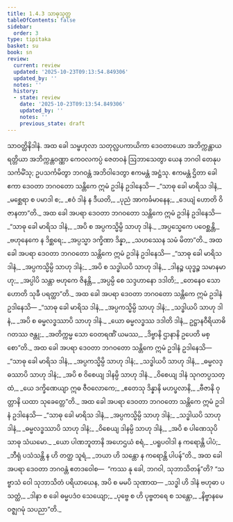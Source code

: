 ```yaml
---
title: 1.4.3 သာဓုသုတ္တ
tableOfContents: false
sidebar:
  order: 3
type: tipitaka
basket: su
book: sn
review:
  current: review
  updated: '2025-10-23T09:13:54.849306'
  updated_by: ''
  notes: ''
  history:
  - state: review
    date: '2025-10-23T09:13:54.849306'
    updated_by: ''
    notes: ''
    previous_state: draft
---
```



<ReviewStatus review={frontmatter.review} showDetails={true} />

<HypothesisAnnotation frontmatter={frontmatter} />

<DynamicBreadcrumb />

<Division number="33" book="sn" e="ch" v="18" p="284">

<Paragraph number="161" book="sn">
သာဝတ္ထိနိဒါနံ. အထ ခေါ သမ္ဗဟုလာ သတုလ္လပကာယိကာ ဒေဝတာယော အဘိက္ကန္တာယ ရတ္တိယာ အဘိက္ကန္တဝဏ္ဏာ ကေဝလကပ္ပံ ဇေတဝနံ ဩဘာသေတွာ ယေန ဘဂဝါ တေနုပသင်္ကမိံသု; ဥပသင်္ကမိတွာ ဘဂဝန္တံ အဘိဝါဒေတွာ ဧကမန္တံ အဋ္ဌံသု. ဧကမန္တံ ဌိတာ ခေါ ဧကာ ဒေဝတာ ဘဂဝတော သန္တိကေ ဣမံ ဥဒါနံ ဥဒါနေသိ—
</Paragraph>

<Paragraph number="162" type="verses" book="sn">
_“သာဓု ခေါ မာရိသ ဒါနံ,_  
_မစ္ဆေရာ စ ပမာဒါ စ;_  
_ဧဝံ ဒါနံ န ဒီယတိ,_  
_ပုညံ အာကင်္ခမာနေန;_  
_ဒေယျံ ဟောတိ ဝိဇာနတာ”တိ._  

</Paragraph>

<Paragraph number="163" book="sn">
အထ ခေါ အပရာ ဒေဝတာ ဘဂဝတော သန္တိကေ ဣမံ ဥဒါနံ ဥဒါနေသိ—
</Paragraph>

<Paragraph number="164" type="verses" book="sn">
_“သာဓု ခေါ မာရိသ ဒါနံ,_  
_အပိ စ အပ္ပကသ္မိမ္ပိ သာဟု ဒါနံ._  

</Paragraph>

<Paragraph number="165" type="verses" book="sn">
_အပ္ပသ္မေကေ ပဝေစ္ဆန္တိ,_  
_ဗဟုနေကေ န ဒိစ္ဆရေ;_  
_အပ္ပသ္မာ ဒက္ခိဏာ ဒိန္နာ,_  
_သဟဿေန သမံ မိတာ”တိ._  

</Paragraph>

<Paragraph number="166" book="sn">
အထ ခေါ အပရာ ဒေဝတာ ဘဂဝတော သန္တိကေ ဣမံ ဥဒါနံ ဥဒါနေသိ—
</Paragraph>

<Paragraph number="167" type="verses" book="sn">
_“သာဓု ခေါ မာရိသ ဒါနံ,_  
_အပ္ပကသ္မိမ္ပိ သာဟု ဒါနံ;_  
_အပိ စ သဒ္ဓါယပိ သာဟု ဒါနံ,_  
_ဒါနဉ္စ ယုဒ္ဓဉ္စ သမာနမာဟု;_  
_အပ္ပါပိ သန္တာ ဗဟုကေ ဇိနန္တိ,_  
_အပ္ပမ္ပိ စေ သဒ္ဒဟာနော ဒဒါတိ;_  
_တေနေဝ သော ဟောတိ သုခီ ပရတ္ထာ”တိ._  

</Paragraph>

<Paragraph number="168" book="sn">
အထ ခေါ အပရာ ဒေဝတာ ဘဂဝတော သန္တိကေ ဣမံ ဥဒါနံ ဥဒါနေသိ—
</Paragraph>

<Paragraph number="169" type="verses" book="sn">
_“သာဓု ခေါ မာရိသ ဒါနံ,_  
_အပ္ပကသ္မိမ္ပိ သာဟု ဒါနံ;_  
_သဒ္ဓါယပိ သာဟု ဒါနံ,_  
_အပိ စ ဓမ္မလဒ္ဓဿာပိ သာဟု ဒါနံ._  

</Paragraph>

<Paragraph number="170" type="verses" book="sn">
_ယော ဓမ္မလဒ္ဓဿ ဒဒါတိ ဒါနံ,_  
ဥဋ္ဌာနဝီရိယာဓိဂတဿ ဇန္တု;_  
_အတိက္ကမ္မ သော ဝေတရဏိံ ယမဿ,_  
_ဒိဗ္ဗာနိ ဌာနာနိ ဥပေတိ မစ္စော”တိ._  

</Paragraph>

<Paragraph number="171" book="sn">
အထ ခေါ အပရာ ဒေဝတာ ဘဂဝတော သန္တိကေ ဣမံ ဥဒါနံ ဥဒါနေသိ—
</Paragraph>

<Paragraph number="172" type="verses" book="sn">
_“သာဓု ခေါ မာရိသ ဒါနံ,_  
_အပ္ပကသ္မိမ္ပိ သာဟု ဒါနံ;_  
_သဒ္ဓါယပိ သာဟု ဒါနံ,_  
_ဓမ္မလဒ္ဓဿာပိ သာဟု ဒါနံ;_  
_အပိ စ ဝိစေယျ ဒါနမ္ပိ သာဟု ဒါနံ._  

</Paragraph>

<Paragraph number="173" type="verses" book="sn">
_ဝိစေယျ ဒါနံ သုဂတပ္ပသတ္ထံ,_  
_ယေ ဒက္ခိဏေယျာ ဣဓ ဇီဝလောကေ;_  
_ဧတေသု ဒိန္နာနိ မဟပ္ဖလာနိ,_  
_ဗီဇာနိ ဝုတ္တာနိ ယထာ သုခေတ္တေ”တိ._  

</Paragraph>

<Paragraph number="174" book="sn">
အထ ခေါ အပရာ ဒေဝတာ ဘဂဝတော သန္တိကေ ဣမံ ဥဒါနံ ဥဒါနေသိ—
</Paragraph>

<Paragraph number="175" type="verses" book="sn">
_“သာဓု ခေါ မာရိသ ဒါနံ,_  
_အပ္ပကသ္မိမ္ပိ သာဟု ဒါနံ;_  
_သဒ္ဓါယပိ သာဟု ဒါနံ,_  
_ဓမ္မလဒ္ဓဿာပိ သာဟု ဒါနံ;_  
_ဝိစေယျ ဒါနမ္ပိ သာဟု ဒါနံ,_  
_အပိ စ ပါဏေသုပိ သာဓု သံယမော._  

</Paragraph>

<Paragraph number="176" type="verses" book="sn">
_ယော ပါဏဘူတာနိ အဟေဌယံ စရံ,_  
_ပရူပဝါဒါ န ကရောန္တိ ပါပံ;_  
_ဘီရုံ ပသံသန္တိ န ဟိ တတ္ထ သူရံ,_  
_ဘယာ ဟိ သန္တော န ကရောန္တိ ပါပန်”တိ._  

</Paragraph>

<Paragraph number="177" book="sn">
အထ ခေါ အပရာ ဒေဝတာ ဘဂဝန္တံ ဧတဒဝေါစ—  “ကဿ နု ခေါ, ဘဂဝါ, သုဘာသိတန်”တိ?
</Paragraph>

<Paragraph number="178" book="sn">
“သဗ္ဗာသံ ဝေါ သုဘာသိတံ ပရိယာယေန, အပိ စ မမပိ သုဏာထ—
</Paragraph>

<Paragraph number="179" type="verses" book="sn">
_သဒ္ဓါ ဟိ ဒါနံ ဗဟုဓာ ပသတ္ထံ,_  
_ဒါနာ စ ခေါ ဓမ္မပဒံဝ သေယျော;_  
_ပုဗ္ဗေ စ ဟိ ပုဗ္ဗတရေ စ သန္တော,_  
_နိဗ္ဗာနမေဝဇ္ဈဂမုံ သပညာ”တိ._
</Paragraph>
</Division>